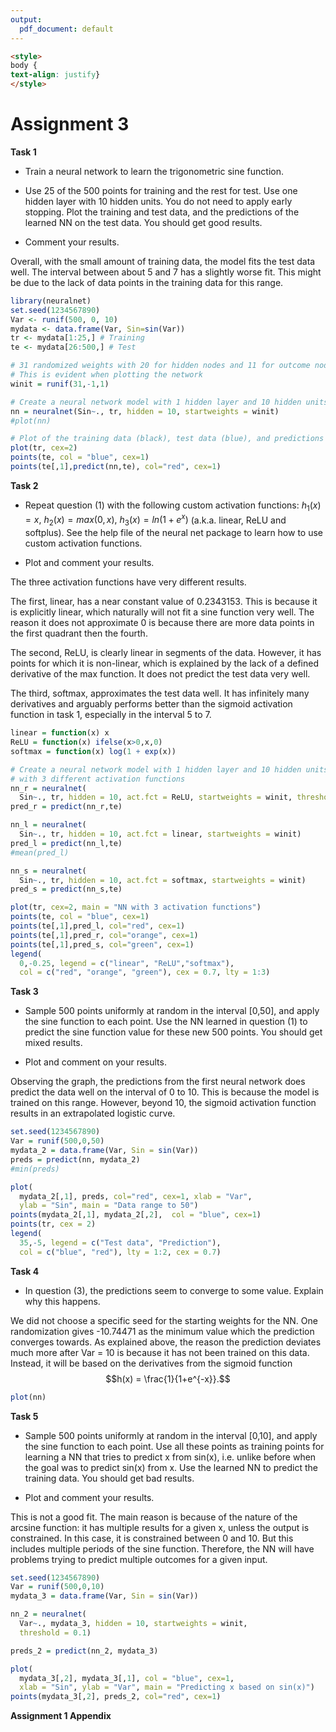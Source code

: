 ```yaml
---
output:
  pdf_document: default
---
```


``` html
<style>
body {
text-align: justify}
</style>
```

# Assignment 3

**Task 1**

-   Train a neural network to learn the trigonometric sine function.

-   Use 25 of the 500 points for training and the rest for test. Use one hidden layer with 10 hidden units. You do not need to apply early stopping. Plot the training and test data, and the predictions of the learned NN on the test data. You should get good results.

-   Comment your results.

Overall, with the small amount of training data, the model fits the test data well. The interval between about 5 and 7 has a slightly worse fit. This might be due to the lack of data points in the training data for this range.

```r
library(neuralnet)
set.seed(1234567890)
Var <- runif(500, 0, 10)
mydata <- data.frame(Var, Sin=sin(Var))
tr <- mydata[1:25,] # Training
te <- mydata[26:500,] # Test
```

```r
# 31 randomized weights with 20 for hidden nodes and 11 for outcome node
# This is evident when plotting the network
winit = runif(31,-1,1)

# Create a neural network model with 1 hidden layer and 10 hidden units
nn = neuralnet(Sin~., tr, hidden = 10, startweights = winit)
#plot(nn)
```

```r
# Plot of the training data (black), test data (blue), and predictions (red)
plot(tr, cex=2)
points(te, col = "blue", cex=1)
points(te[,1],predict(nn,te), col="red", cex=1)
```

**Task 2**

-   Repeat question (1) with the following custom activation functions: $h_1(x) = x,\ h_2(x) = max(0,x),\ h_3(x) = ln(1+e^x)$ (a.k.a. linear, ReLU and softplus). See the help file of the neural net package to learn how to use custom activation functions.

-   Plot and comment your results.

The three activation functions have very different results.

The first, linear, has a near constant value of 0.2343153. This is because it is explicitly linear, which naturally will not fit a sine function very well. The reason it does not approximate 0 is because there are more data points in the first quadrant then the fourth.

The second, ReLU, is clearly linear in segments of the data. However, it has points for which it is non-linear, which is explained by the lack of a defined derivative of the max function. It does not predict the test data very well.

The third, softmax, approximates the test data well. It has infinitely many derivatives and arguably perform*s* better than the sigmoid activation function in task 1, especially in the interval 5 to 7.

```r
linear = function(x) x
ReLU = function(x) ifelse(x>0,x,0)
softmax = function(x) log(1 + exp(x))

# Create a neural network model with 1 hidden layer and 10 hidden units
# with 3 different activation functions
nn_r = neuralnet(
  Sin~., tr, hidden = 10, act.fct = ReLU, startweights = winit, threshold = 0.1)
pred_r = predict(nn_r,te)

nn_l = neuralnet(
  Sin~., tr, hidden = 10, act.fct = linear, startweights = winit)
pred_l = predict(nn_l,te)
#mean(pred_l)

nn_s = neuralnet(
  Sin~., tr, hidden = 10, act.fct = softmax, startweights = winit)
pred_s = predict(nn_s,te)

plot(tr, cex=2, main = "NN with 3 activation functions")
points(te, col = "blue", cex=1)
points(te[,1],pred_l, col="red", cex=1)
points(te[,1],pred_r, col="orange", cex=1)
points(te[,1],pred_s, col="green", cex=1)
legend(
  0,-0.25, legend = c("linear", "ReLU","softmax"),
  col = c("red", "orange", "green"), cex = 0.7, lty = 1:3)
```

**Task 3**

-   Sample 500 points uniformly at random in the interval [0,50], and apply the sine function to each point. Use the NN learned in question (1) to predict the sine function value for these new 500 points. You should get mixed results.

-   Plot and comment on your results.

Observing the graph, the predictions from the first neural network does predict the data well on the interval of 0 to 10. This is because the model is trained on this range. However, beyond 10, the sigmoid activation function results in an extrapolated logistic curve.

```r
set.seed(1234567890)
Var = runif(500,0,50)
mydata_2 = data.frame(Var, Sin = sin(Var))
preds = predict(nn, mydata_2)
#min(preds)

plot(
  mydata_2[,1], preds, col="red", cex=1, xlab = "Var",
  ylab = "Sin", main = "Data range to 50")
points(mydata_2[,1], mydata_2[,2],  col = "blue", cex=1)
points(tr, cex = 2)
legend(
  35,-5, legend = c("Test data", "Prediction"),
  col = c("blue", "red"), lty = 1:2, cex = 0.7)
```

**Task 4**

-   In question (3), the predictions seem to converge to some value. Explain why this happens.

We did not choose a specific seed for the starting weights for the NN. One randomization gives -10.74471 as the minimum value which the prediction converges towards. As explained above, the reason the prediction deviates much more after Var = 10 is because it has not been trained on this data. Instead, it will be based on the derivatives from the sigmoid function $$h(x) = \frac{1}{1+e^{-x}}.$$

```r
plot(nn)
```

**Task 5**

-   Sample 500 points uniformly at random in the interval [0,10], and apply the sine function to each point. Use all these points as training points for learning a NN that tries to predict x from sin(x), i.e. unlike before when the goal was to predict sin(x) from x. Use the learned NN to predict the training data. You should get bad results.

-   Plot and comment your results.

This is not a good fit. The main reason is because of the nature of the arcsine function: it has multiple results for a given x, unless the output is constrained. In this case, it is constrained between 0 and 10. But this includes multiple periods of the sine function. Therefore, the NN will have problems trying to predict multiple outcomes for a given input.

```r
set.seed(1234567890)
Var = runif(500,0,10)
mydata_3 = data.frame(Var, Sin = sin(Var))

nn_2 = neuralnet(
  Var~., mydata_3, hidden = 10, startweights = winit,
  threshold = 0.1)

preds_2 = predict(nn_2, mydata_3)

plot(
  mydata_3[,2], mydata_3[,1], col = "blue", cex=1,
  xlab = "Sin", ylab = "Var", main = "Predicting x based on sin(x)")
points(mydata_3[,2], preds_2, col="red", cex=1)
```

**Assignment 1 Appendix**

```r
```
